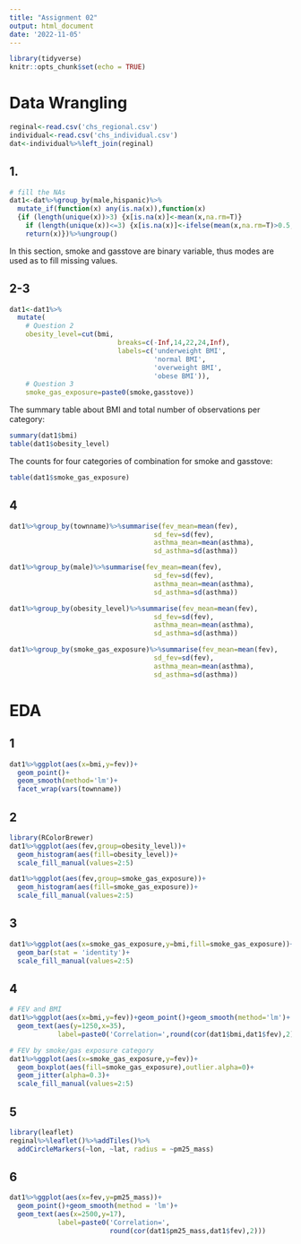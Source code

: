 ---
title: "Assignment 02"
output: html_document
date: '2022-11-05'
---

```{r setup, include=FALSE}
library(tidyverse)
knitr::opts_chunk$set(echo = TRUE)
```

# Data Wrangling

```{r}
reginal<-read.csv('chs_regional.csv')
individual<-read.csv('chs_individual.csv')
dat<-individual%>%left_join(reginal)
```

## 1.

```{r}
# fill the NAs 
dat1<-dat%>%group_by(male,hispanic)%>%
  mutate_if(function(x) any(is.na(x)),function(x)
  {if (length(unique(x))>3) {x[is.na(x)]<-mean(x,na.rm=T)}
    if (length(unique(x))<=3) {x[is.na(x)]<-ifelse(mean(x,na.rm=T)>0.5,1,0)}
    return(x)})%>%ungroup()
```

In this section, smoke and gasstove are binary variable, thus modes are used as to fill missing values.

## 2-3

```{r}
dat1<-dat1%>%
  mutate(
    # Question 2
    obesity_level=cut(bmi,
                           breaks=c(-Inf,14,22,24,Inf),
                           labels=c('underweight BMI',
                                    'normal BMI',
                                    'overweight BMI',
                                    'obese BMI')),
    # Question 3
    smoke_gas_exposure=paste0(smoke,gasstove))
```

The summary table about BMI and total number of observations per category:

```{r}
summary(dat1$bmi)
table(dat1$obesity_level)
```

The counts for four categories of combination for smoke and gasstove:

```{r}
table(dat1$smoke_gas_exposure)
```

## 4

```{r}
dat1%>%group_by(townname)%>%summarise(fev_mean=mean(fev),
                                    sd_fev=sd(fev),
                                    asthma_mean=mean(asthma),
                                    sd_asthma=sd(asthma))

dat1%>%group_by(male)%>%summarise(fev_mean=mean(fev),
                                    sd_fev=sd(fev),
                                    asthma_mean=mean(asthma),
                                    sd_asthma=sd(asthma))

dat1%>%group_by(obesity_level)%>%summarise(fev_mean=mean(fev),
                                    sd_fev=sd(fev),
                                    asthma_mean=mean(asthma),
                                    sd_asthma=sd(asthma))

dat1%>%group_by(smoke_gas_exposure)%>%summarise(fev_mean=mean(fev),
                                    sd_fev=sd(fev),
                                    asthma_mean=mean(asthma),
                                    sd_asthma=sd(asthma))
```

# EDA

## 1

```{r}
dat1%>%ggplot(aes(x=bmi,y=fev))+
  geom_point()+
  geom_smooth(method='lm')+
  facet_wrap(vars(townname))
```

## 2

```{r}
library(RColorBrewer)
dat1%>%ggplot(aes(fev,group=obesity_level))+
  geom_histogram(aes(fill=obesity_level))+
  scale_fill_manual(values=2:5)

dat1%>%ggplot(aes(fev,group=smoke_gas_exposure))+
  geom_histogram(aes(fill=smoke_gas_exposure))+
  scale_fill_manual(values=2:5)
```

## 3

```{r}
dat1%>%ggplot(aes(x=smoke_gas_exposure,y=bmi,fill=smoke_gas_exposure))+
  geom_bar(stat = 'identity')+
  scale_fill_manual(values=2:5)
```

## 4

```{r}
# FEV and BMI
dat1%>%ggplot(aes(x=bmi,y=fev))+geom_point()+geom_smooth(method='lm')+
  geom_text(aes(y=1250,x=35),
            label=paste0('Correlation=',round(cor(dat1$bmi,dat1$fev),2)))

# FEV by smoke/gas exposure category
dat1%>%ggplot(aes(x=smoke_gas_exposure,y=fev))+
  geom_boxplot(aes(fill=smoke_gas_exposure),outlier.alpha=0)+
  geom_jitter(alpha=0.3)+
  scale_fill_manual(values=2:5)
```

## 5

```{r}
library(leaflet)
reginal%>%leaflet()%>%addTiles()%>%
  addCircleMarkers(~lon, ~lat, radius = ~pm25_mass)
```

## 6

```{r}
dat1%>%ggplot(aes(x=fev,y=pm25_mass))+
  geom_point()+geom_smooth(method = 'lm')+
  geom_text(aes(x=2500,y=17),
            label=paste0('Correlation=',
                         round(cor(dat1$pm25_mass,dat1$fev),2)))
```